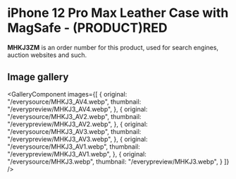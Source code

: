 
# iPhone 12 Pro Max Leather Case with MagSafe - (PRODUCT)RED

<Callout type='info' emoji='👉🏻'>**MHKJ3ZM** is an order number for this product, used for search engines, auction websites and such.</Callout>

## Image gallery

<GalleryComponent
    images={[
      {
        original: "/everysource/MHKJ3_AV4.webp",
        thumbnail: "/everypreview/MHKJ3_AV4.webp",
      },
      {
        original: "/everysource/MHKJ3_AV2.webp",
        thumbnail: "/everypreview/MHKJ3_AV2.webp",
      },
      {
        original: "/everysource/MHKJ3_AV3.webp",
        thumbnail: "/everypreview/MHKJ3_AV3.webp",
      },
      {
        original: "/everysource/MHKJ3_AV1.webp",
        thumbnail: "/everypreview/MHKJ3_AV1.webp",
      },
      {
        original: "/everysource/MHKJ3.webp",
        thumbnail: "/everypreview/MHKJ3.webp",
      }
    ]}
  />
